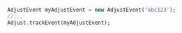```dart
AdjustEvent myAdjustEvent = new AdjustEvent('abc123');
//...
Adjust.trackEvent(myAdjustEvent);
```
